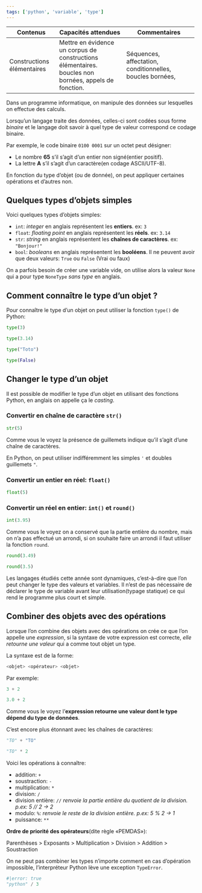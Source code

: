 ```yaml
---
tags: ['python', 'variable', 'type']
---
```


::: programme
+------------------------+---------------------------------+-----------------------------------+
| Contenus               | Capacités attendues             | Commentaires                      |
+========================+=================================+===================================+
| Constructions          | Mettre en évidence un corpus    | Séquences, affectation,           |
| élémentaires           | de constructions élémentaires.  | conditionnelles, boucles bornées, |
|                        | boucles non bornées, appels de  |                                   |
|                        | fonction.                       |                                   |
+------------------------+---------------------------------+-----------------------------------+
:::


::: intro

Dans un programme informatique, on manipule des données sur lesquelles on effectue des calculs.

Lorsqu'un langage traite des données, celles-ci sont codées sous forme _binaire_ et le langage doit
savoir à quel type de valeur correspond ce codage binaire.

Par exemple, le code binaire `0100 0001` sur un octet peut désigner:

- Le nombre **65** s'il s'agit d'un entier non signé(entier positif).
- La lettre **A** s'il s'agit d'un caractère(en codage ASCII/UTF-8).

En fonction du type d'objet (ou de donnée), on peut appliquer certaines opérations et d'autres non.

:::

## Quelques types d'objets simples

Voici quelques types d'objets simples:

- `int`: _integer_ en anglais représentent les **entiers**. ex: `3`
- `float`: _floating point_ en anglais représentent les **réels**. ex: `3.14`
- `str`: _string_ en anglais représentent les **chaînes de caractères**. ex: `"Bonjour!"`
- `bool`: _booleans_ en anglais représentent les **booléens**. Il ne peuvent avoir que deux
  valeurs: `True` ou `False` (Vrai ou faux)

::: {.plus titre="`NoneType`"}

On a parfois besoin de créer une variable vide, on utilise alors la
valeur `None` qui a pour type `NoneType` _sans type_ en anglais.

:::

## Comment connaître le type d'un objet ?

Pour connaître le type d'un objet on peut utiliser la fonction `type()` de Python:

```python
type(3)
```
```python
type(3.14)
```
```python
type("Toto")
```
```python
type(False)
```

## Changer le type d'un objet

Il est possible de modifier le type d'un objet en utilisant des fonctions Python, en anglais on
appelle ça le _casting_.

### Convertir en chaîne de caractère `str()`

```python
str(5)
```

Comme vous le voyez la présence de guillemets indique qu'il s'agit d'une chaîne de caractères.

En Python, on peut utiliser indifféremment les simples `'` et doubles guillemets `"`.

### Convertir un entier en réel: `float()`

```python
float(5)
```

### Convertir un réel en entier: `int()` et `round()`

```python
int(3.95)
```

Comme vous le voyez on a conservé que la partie entière du nombre, mais on n'a pas effectué un
arrondi, si on souhaite faire un arrondi il faut utiliser la fonction `round`.

```python
round(3.49)
```
```python
round(3.5)
```

::: {.plus titre="Typage dynamique"}

Les langages étudiés cette année sont dynamiques, c'est-à-dire
que l'on peut changer le type des valeurs et variables. Il n'est de pas nécessaire de déclarer le
type de variable avant leur utilisation(typage statique) ce qui rend le programme plus court et
simple.

:::

## Combiner des objets avec des opérations

Lorsque l'on combine des objets avec des opérations on crée ce que l'on appelle une _expression_,
si la syntaxe de votre expression est correcte, _elle retourne une valeur_ qui a comme tout objet
un type.

La syntaxe est de la forme:

```python
<objet> <opérateur> <objet>
```

Par exemple:

```python
3 + 2
```
```python
3.0 + 2
```
Comme vous le voyez l'**expression retourne une valeur dont le type dépend du type de données**.

C'est encore plus étonnant avec les chaînes de caractères:


```python
"TO" + "TO"
```
```python
"TO" * 2
```

Voici les opérations à connaître:

- addition: `+`
- soustraction: `-`
- multiplication: `*`
- division: `/`
- division entière: `//` _renvoie la partie entière du quotient de la division. p.ex: 5 // 2 -> 2_
- modulo: `%`: _renvoie le reste de la division entière. p.ex: 5 % 2 -> 1_
- puissance: `**`

::: prop
**Ordre de priorité des opérateurs**(dite règle «PEMDAS»):

Parenthèses > Exposants > Multiplication > Division > Addition > Soustraction
:::

On ne peut pas combiner les types n'importe comment en cas d'opération impossible, l'interpréteur
Python lève une exception `TypeError`.

```python
#|error: true
"python" / 3
```

